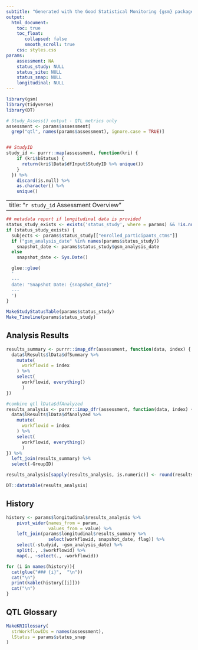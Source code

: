 ```yaml
---
subtitle: "Generated with the Good Statistical Monitoring {gsm} package"
output:
  html_document:
    toc: true
    toc_float:
       collapsed: false
       smooth_scroll: true
    css: styles.css
params:
    assessment: NA
    status_study: NULL
    status_site: NULL
    status_snap: NULL
    longitudinal: NULL
---
```


```r
library(gsm)
library(tidyverse)
library(DT)

# Study_Assess() output - QTL metrics only
assessment <- params$assessment[
  grep("qtl", names(params$assessment), ignore.case = TRUE)]


## StudyID
study_id <- purrr::map(assessment, function(kri) {
    if (kri$bStatus) {
      return(kri$lData$dfInput$StudyID %>% unique())
    } 
  }) %>% 
    discard(is.null) %>% 
    as.character() %>% 
    unique()

```

---
title: "`r study_id` Assessment Overview"
---

<div class = 'overall-country-select'
    id = 'overall-country-select'
    title = 'Selected country will be highlighted in all charts for all KRIs.'>

</div>

```r
## metadata report if longitudinal data is provided
status_study_exists <- exists('status_study', where = params) && !is.null(params$status_study)
if (status_study_exists) {
  subjects <- params$status_study[["enrolled_participants_ctms"]]
  if ("gsm_analysis_date" %in% names(params$status_study))
    snapshot_date <- params$status_study$gsm_analysis_date
  else
    snapshot_date <- Sys.Date()

  glue::glue(
  '
  ---
  date: "Snapshot Date: {snapshot_date}"
  ---
  ') 
}
```

```r
MakeStudyStatusTable(params$status_study)
Make_Timeline(params$status_study)
```

## Analysis Results

```r
results_summary <- purrr::imap_dfr(assessment, function(data, index) {
  data$lResults$lData$dfSummary %>% 
    mutate(
      workflowid = index
    ) %>% 
    select(
      workflowid, everything()
      )
})

#combine qtl lData$dfAnalyzed
results_analysis <- purrr::imap_dfr(assessment, function(data, index) {
  data$lResults$lData$dfAnalyzed %>% 
    mutate(
      workflowid = index
    ) %>% 
    select(
      workflowid, everything()
      )
}) %>%
  left_join(results_summary) %>%
  select(-GroupID)

results_analysis[sapply(results_analysis, is.numeric)] <- round(results_analysis[sapply(results_analysis, is.numeric)], digits = 2)

DT::datatable(results_analysis)

```

## History {.tabset}

```r
history <- params$longitudinal$results_analysis %>% 
    pivot_wider(names_from = param,
                values_from = value) %>%
    left_join(params$longitudinal$results_summary %>%
                select(workflowid, snapshot_date, flag)) %>%
    select(-studyid, -gsm_analysis_date) %>%
    split(., .$workflowid) %>%
    map(., ~select(., -workflowid))

for (i in names(history)){
  cat(glue("### {i}",  "\n"))
  cat("\n")
  print(kable(history[[i]])) 
  cat("\n")
}


```

## QTL Glossary

```r
MakeKRIGlossary(
  strWorkflowIDs = names(assessment),
  lStatus = params$status_snap
)
```


